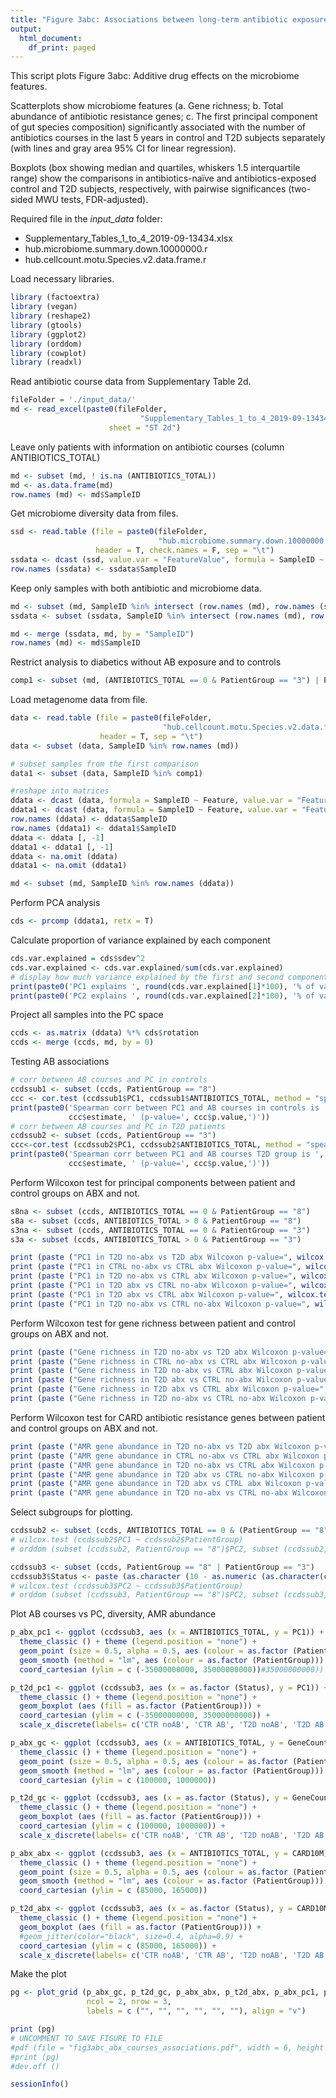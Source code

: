 ```yaml
---
title: "Figure 3abc: Associations between long-term antibiotic exposure and microbiome"
output:
  html_document:
    df_print: paged
---
```


This script plots Figure 3abc: Additive drug effects on the microbiome features.

Scatterplots show microbiome features (a. Gene richness; b. Total abundance of antibiotic resistance genes; c. The first principal component of gut species composition) significantly associated with the number of antibiotics courses in the last 5 years in control and T2D subjects separately (with lines and gray area 95% CI for linear regression). 

Boxplots (box showing median and quartiles, whiskers 1.5 interquartile range) show the comparisons in antibiotics-naïve and antibiotics-exposed control and T2D subjects, respectively, with pairwise significances (two-sided MWU tests, FDR-adjusted).

Required file in the _input_data_ folder:

- Supplementary_Tables_1_to_4_2019-09-13434.xlsx
- hub.microbiome.summary.down.10000000.r
- hub.cellcount.motu.Species.v2.data.frame.r


Load necessary libraries. 
```r
library (factoextra)
library (vegan)
library (reshape2)
library (gtools)
library (ggplot2)
library (orddom)
library (cowplot)
library (readxl)
```

Read antibiotic course data from Supplementary Table 2d. 
```r
fileFolder = './input_data/'
md <- read_excel(paste0(fileFolder,
                             "Supplementary_Tables_1_to_4_2019-09-13434.xlsx"), 
                      sheet = "ST 2d")
```

Leave only patients with information on antibiotic courses (column ANTIBIOTICS_TOTAL)
```r
md <- subset (md, ! is.na (ANTIBIOTICS_TOTAL))
md <- as.data.frame(md)
row.names (md) <- md$SampleID
```

Get microbiome diversity data from files.
```r
ssd <- read.table (file = paste0(fileFolder,
                                 "hub.microbiome.summary.down.10000000.r"),
                   header = T, check.names = F, sep = "\t")
ssdata <- dcast (ssd, value.var = "FeatureValue", formula = SampleID ~ Feature)
row.names (ssdata) <- ssdata$SampleID
```

Keep only samples with both antibiotic and microbiome data.
```r
md <- subset (md, SampleID %in% intersect (row.names (md), row.names (ssdata)))
ssdata <- subset (ssdata, SampleID %in% intersect (row.names (md), row.names (ssdata)))

md <- merge (ssdata, md, by = "SampleID")
row.names (md) <- md$SampleID

```

Restrict analysis to diabetics without AB exposure and to controls

```r
comp1 <- subset (md, (ANTIBIOTICS_TOTAL == 0 & PatientGroup == "3") | PatientGroup == "8")$SampleID

```

Load metagenome data from file. 

```r
data <- read.table (file = paste0(fileFolder, 
                                  "hub.cellcount.motu.Species.v2.data.frame.r"),
                    header = T, sep = "\t")
data <- subset (data, SampleID %in% row.names (md))

# subset samples from the first comparison
data1 <- subset (data, SampleID %in% comp1)

#reshape into matrices
ddata <- dcast (data, formula = SampleID ~ Feature, value.var = "FeatureValue")
ddata1 <- dcast (data, formula = SampleID ~ Feature, value.var = "FeatureValue")
row.names (ddata) <- ddata$SampleID
row.names (ddata1) <- ddata1$SampleID
ddata <- ddata [, -1]
ddata1 <- ddata1 [, -1]
ddata <- na.omit (ddata)
ddata1 <- na.omit (ddata1)

md <- subset (md, SampleID %in% row.names (ddata))

```

Perform PCA analysis

```r
cds <- prcomp (ddata1, retx = T)
```

Calculate proportion of variance explained by each component
```r
cds.var.explained = cds$sdev^2
cds.var.explained <- cds.var.explained/sum(cds.var.explained)
# display how much variance explained by the first and second components
print(paste0('PC1 explains ', round(cds.var.explained[1]*100), '% of variance'))
print(paste0('PC2 explains ', round(cds.var.explained[2]*100), '% of variance'))
```
Project all samples into the PC space
```r
ccds <- as.matrix (ddata) %*% cds$rotation
ccds <- merge (ccds, md, by = 0)
```

Testing AB associations

```r
# corr between AB courses and PC in controls
ccdssub1 <- subset (ccds, PatientGroup == "8")
ccc <- cor.test (ccdssub1$PC1, ccdssub1$ANTIBIOTICS_TOTAL, method = "spearman")
print(paste0('Spearman corr between PC1 and AB courses in controls is ',
             ccc$estimate, ' (p-value=', ccc$p.value,')'))
# corr between AB courses and PC in T2D patients
ccdssub2 <- subset (ccds, PatientGroup == "3")
ccc<-cor.test (ccdssub2$PC1, ccdssub2$ANTIBIOTICS_TOTAL, method = "spearman")
print(paste0('Spearman corr between PC1 and AB courses T2D group is ',
             ccc$estimate, ' (p-value=', ccc$p.value,')'))
```

Perform Wilcoxon test for principal components between patient and control groups on ABX and not. 
```r
s8na <- subset (ccds, ANTIBIOTICS_TOTAL == 0 & PatientGroup == "8")
s8a <- subset (ccds, ANTIBIOTICS_TOTAL > 0 & PatientGroup == "8")
s3na <- subset (ccds, ANTIBIOTICS_TOTAL == 0 & PatientGroup == "3")
s3a <- subset (ccds, ANTIBIOTICS_TOTAL > 0 & PatientGroup == "3")

print (paste ("PC1 in T2D no-abx vs T2D abx Wilcoxon p-value=", wilcox.test (s3na$PC1, s3a$PC1)$p.value))
print (paste ("PC1 in CTRL no-abx vs CTRL abx Wilcoxon p-value=", wilcox.test (s8na$PC1, s8a$PC1)$p.value))
print (paste ("PC1 in T2D no-abx vs CTRL abx Wilcoxon p-value=", wilcox.test (s3na$PC1, s8a$PC1)$p.value))
print (paste ("PC1 in T2D abx vs CTRL no-abx Wilcoxon p-value=", wilcox.test (s3a$PC1, s8na$PC1)$p.value))
print (paste ("PC1 in T2D abx vs CTRL abx Wilcoxon p-value=", wilcox.test (s8a$PC1, s3a$PC1)$p.value))
print (paste ("PC1 in T2D no-abx vs CTRL no-abx Wilcoxon p-value=", wilcox.test (s3na$PC1, s8na$PC1)$p.value))

```

Perform Wilcoxon test for gene richness between patient and control groups on ABX and not. 
```r
print (paste ("Gene richness in T2D no-abx vs T2D abx Wilcoxon p-value=", wilcox.test (s3na$GeneCount10M, s3a$GeneCount10M)$p.value))
print (paste ("Gene richness in CTRL no-abx vs CTRL abx Wilcoxon p-value=", wilcox.test (s8na$GeneCount10M, s8a$GeneCount10M)$p.value))
print (paste ("Gene richness in T2D no-abx vs CTRL abx Wilcoxon p-value=", wilcox.test (s3na$GeneCount10M, s8a$GeneCount10M)$p.value))
print (paste ("Gene richness in T2D abx vs CTRL no-abx Wilcoxon p-value=", wilcox.test (s3a$GeneCount10M, s8na$GeneCount10M)$p.value))
print (paste ("Gene richness in T2D abx vs CTRL abx Wilcoxon p-value=", wilcox.test (s8a$GeneCount10M, s3a$GeneCount10M)$p.value))
print (paste ("Gene richness in T2D no-abx vs CTRL no-abx Wilcoxon p-value=", wilcox.test (s3na$GeneCount10M, s8na$GeneCount10M)$p.value))
```

Perform Wilcoxon test for CARD antibiotic resistance genes between patient and control groups on ABX and not. 
```r
print (paste ("AMR gene abundance in T2D no-abx vs T2D abx Wilcoxon p-value=", wilcox.test (s3na$CARD10M, s3a$CARD10M)$p.value))
print (paste ("AMR gene abundance in CTRL no-abx vs CTRL abx Wilcoxon p-value=", wilcox.test (s8na$CARD10M, s8a$CARD10M)$p.value))
print (paste ("AMR gene abundance in T2D no-abx vs CTRL abx Wilcoxon p-value=", wilcox.test (s3na$CARD10M, s8a$CARD10M)$p.value))
print (paste ("AMR gene abundance in T2D abx vs CTRL no-abx Wilcoxon p-value=", wilcox.test (s3a$CARD10M, s8na$CARD10M)$p.value))
print (paste ("AMR gene abundance in T2D abx vs CTRL abx Wilcoxon p-value=", wilcox.test (s8a$CARD10M, s3a$CARD10M)$p.value))
print (paste ("AMR gene abundance in T2D no-abx vs CTRL no-abx Wilcoxon p-value=", wilcox.test (s3na$CARD10M, s8na$CARD10M)$p.value))
```
Select subgroups for plotting. 
```r
ccdssub2 <- subset (ccds, ANTIBIOTICS_TOTAL == 0 & (PatientGroup == "8" | PatientGroup == "3"))
# wilcox.test (ccdssub2$PC1 ~ ccdssub2$PatientGroup)
# orddom (subset (ccdssub2, PatientGroup == "8")$PC2, subset (ccdssub2, PatientGroup == "3")$PC2) [13]

ccdssub3 <- subset (ccds, PatientGroup == "8" | PatientGroup == "3")
ccdssub3$Status <- paste (as.character (10 - as.numeric (as.character(ccdssub3$PatientGroup))), as.numeric (ccdssub3$ANTIBIOTICS_TOTAL > 0))
# wilcox.test (ccdssub3$PC2 ~ ccdssub3$PatientGroup)
# orddom (subset (ccdssub3, PatientGroup == "8")$PC2, subset (ccdssub3, PatientGroup == "3")$PC2) [13]
```

Plot AB courses vs PC, diversity, AMR abundance
```r
p_abx_pc1 <- ggplot (ccdssub3, aes (x = ANTIBIOTICS_TOTAL, y = PC1)) + 
  theme_classic () + theme (legend.position = "none") + 
  geom_point (size = 0.5, alpha = 0.5, aes (colour = as.factor (PatientGroup))) + 
  geom_smooth (method = "lm", aes (colour = as.factor (PatientGroup))) + 
  coord_cartesian (ylim = c (-35000000000, 35000000000))#35000000000)) 

p_t2d_pc1 <- ggplot (ccdssub3, aes (x = as.factor (Status), y = PC1)) + 
  theme_classic () + theme (legend.position = "none") + 
  geom_boxplot (aes (fill = as.factor (PatientGroup))) + 
  coord_cartesian (ylim = c (-35000000000, 35000000000)) + 
  scale_x_discrete(labels= c('CTR noAB', 'CTR AB', 'T2D noAB', 'T2D AB'))

p_abx_gc <- ggplot (ccdssub3, aes (x = ANTIBIOTICS_TOTAL, y = GeneCount10M)) + 
  theme_classic () + theme (legend.position = "none") + 
  geom_point (size = 0.5, alpha = 0.5, aes (colour = as.factor (PatientGroup))) + 
  geom_smooth (method = "lm", aes (colour = as.factor (PatientGroup))) + 
  coord_cartesian (ylim = c (100000, 1000000))

p_t2d_gc <- ggplot (ccdssub3, aes (x = as.factor (Status), y = GeneCount10M)) + 
  theme_classic () + theme (legend.position = "none") + 
  geom_boxplot (aes (fill = as.factor (PatientGroup))) + 
  coord_cartesian (ylim = c (100000, 1000000)) + 
  scale_x_discrete(labels= c('CTR noAB', 'CTR AB', 'T2D noAB', 'T2D AB'))

p_abx_abx <- ggplot (ccdssub3, aes (x = ANTIBIOTICS_TOTAL, y = CARD10M)) + 
  theme_classic () + theme (legend.position = "none") + 
  geom_point (size = 0.5, alpha = 0.5, aes (colour = as.factor (PatientGroup))) + 
  geom_smooth (method = "lm", aes (colour = as.factor (PatientGroup))) + 
  coord_cartesian (ylim = c (85000, 165000)) 

p_t2d_abx <- ggplot (ccdssub3, aes (x = as.factor (Status), y = CARD10M)) + 
  theme_classic () + theme (legend.position = "none") + 
  geom_boxplot (aes (fill = as.factor (PatientGroup))) + 
  #geom_jitter(color="black", size=0.4, alpha=0.9) +
  coord_cartesian (ylim = c (85000, 165000)) + 
  scale_x_discrete(labels= c('CTR noAB', 'CTR AB', 'T2D noAB', 'T2D AB'))

```

Make the plot

```r
pg <- plot_grid (p_abx_gc, p_t2d_gc, p_abx_abx, p_t2d_abx, p_abx_pc1, p_t2d_pc1,
                 ncol = 2, nrow = 3, 
                 labels = c ("", "", "", "", "", ""), align = "v")

print (pg)
# UNCOMMENT TO SAVE FIGURE TO FILE
#pdf (file = "fig3abc_abx_courses_associations.pdf", width = 6, height = 10)
#print (pg)
#dev.off ()
```


```r
sessionInfo()
```






